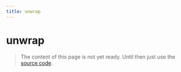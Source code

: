 ```yaml
---
title: unwrap
---
```


# unwrap

> The content of this page is not yet ready. Until then just use the [source code](https://github.com/fabian-hiller/valibot/blob/main/library/src/methods/unwrap/unwrap.ts).
